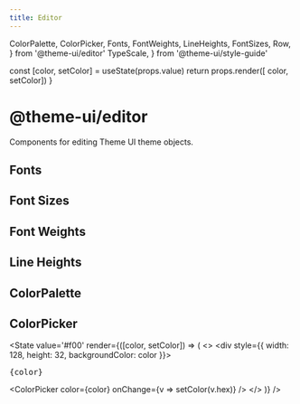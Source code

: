 ```yaml
---
title: Editor
---
```


  ColorPalette,
  ColorPicker,
  Fonts,
  FontWeights,
  LineHeights,
  FontSizes,
  Row,
} from '@theme-ui/editor'
  TypeScale,
} from '@theme-ui/style-guide'

  const [color, setColor] = useState(props.value)
  return props.render([ color, setColor])
}

# @theme-ui/editor

Components for editing Theme UI theme objects.

## Fonts

<Fonts />

## Font Sizes

<TypeScale />

<Row>
  <FontSizes />
</Row>

## Font Weights

<Row>
  <FontWeights />
</Row>

## Line Heights

<Row>
  <LineHeights />
</Row>

## ColorPalette

<div style={{ position: 'relative', zIndex: 1 }}>
  <ColorPalette size={64} />
</div>

## ColorPicker

<State
  value='#f00'
  render={([color, setColor]) => (
  <>
    <div
      style={{
        width: 128,
        height: 32,
        backgroundColor: color
      }}>
      <pre>{color}</pre>
    </div>
    <ColorPicker
      color={color}
      onChange={v => setColor(v.hex)}
    />
  </>
  )}
/>

